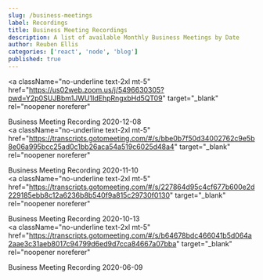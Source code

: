 ```yaml
---
slug: /business-meetings
label: Recordings
title: Business Meeting Recordings
description: A list of available Monthly Business Meetings by Date
author: Reuben Ellis
categories: ['react', 'node', 'blog']
published: true
---
```


<a
  className="no-underline text-2xl mt-5"
  href="https://us02web.zoom.us/j/5496630305?pwd=Y2p0SUJBbm1JWU1IdEhpRngxbHd5QT09"
  target="_blank"
  rel="noopener noreferer"
>
  Business Meeting Recording 2020-12-08
</a>
<br />
<a
  className="no-underline text-2xl mt-5"
  href="https://transcripts.gotomeeting.com/#/s/bbe0b7f50d34002762c9e5b8e06a995bcc25ad0c1bb26aca54a519c6025d48a4"
  target="_blank"
  rel="noopener noreferer"
>
  Business Meeting Recording 2020-11-10
</a>
<br />
<a
  className="no-underline text-2xl mt-5"
  href="https://transcripts.gotomeeting.com/#/s/227864d95c4cf677b600e2d229185ebb8c12a6236b8b540f9a815c29730f0130"
  target="_blank"
  rel="noopener noreferer"
>
  Business Meeting Recording 2020-10-13
</a>
<br />
<a
  className="no-underline text-2xl mt-5"
  href="https://transcripts.gotomeeting.com/#/s/b64678bdc466041b5d064a2aae3c31aeb8017c94799d6ed9d7cca84667a07bba"
  target="_blank"
  rel="noopener noreferer"
>
  Business Meeting Recording 2020-06-09
</a>
<br />
